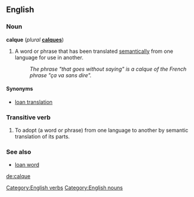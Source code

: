 ==English==
===Noun===
'''calque''' (''plural'' '''[[calques]]''')

#A word or phrase that has been translated [[semantically]] from one language for use in another.
#:''The phrase "that goes without saying" is a calque of the French phrase "ça va sans dire".''

====Synonyms====
*[[loan translation]]

===Transitive verb===
[[Category:English verbs]]
{{en-infl-reg-other-e|calqu|e|}}
#To adopt (a word or phrase) from one language to another by semantic translation of its parts.

===See also===
*[[loan word]]

[[Category:English nouns]]
[[de:calque]]